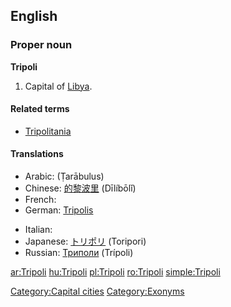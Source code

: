 ==English==

===Proper noun===
'''Tripoli'''

# Capital of [[Libya]].

====Related terms====
* [[Tripolitania]]

====Translations====
{{trans-top|capital of Libya}}
* Arabic: {{Arab|[[طرابلس]]}} (Ṭarābulus) {{m}}
* Chinese: [[的黎波里]] (Dīlíbōlǐ)
* French: {{t-|fr|Tripoli}}
* German: [[Tripolis]]
{{trans-mid}}
* Italian: {{t-|it|Tripoli|f}}
* Japanese: [[トリポリ]] (Toripori)
* Russian: [[Триполи]] (Trípoli) {{m}} {{indeclinable}}
{{trans-bottom}}

[[Category:Capital cities]]
[[Category:Exonyms]]

[[ar:Tripoli]]
[[hu:Tripoli]]
[[pl:Tripoli]]
[[ro:Tripoli]]
[[simple:Tripoli]]